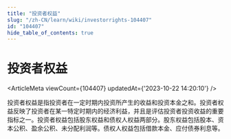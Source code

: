 ```yaml
---
title: "投资者权益"
slug: "/zh-CN/learn/wiki/investorrights-104407"
id: "104407"
hide_table_of_contents: true
---
```



<Breadcrumbs current="投资者权益" />

# 投资者权益

<ArticleMeta viewCount={104407} updatedAt={'2023-10-22 14:20:10'} />
<div className='border-solid border-b border-t-0 my-4 border-[var(--ifm-color-gray-300)]' />

投资者权益是指投资者在一定时期内投资所产生的收益和投资本金之和。投资者权益反映了投资者在某一特定时期内的经济利益，并且是评估投资者投资收益的重要指标之一。投资者权益包括股东权益和债权人权益两部分。股东权益包括股本、资本公积、盈余公积、未分配利润等。债权人权益包括借款本金、应付债券利息等。
